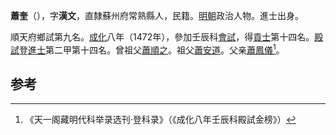 '''蕭奎'''（{{bd|1429年||？}}），字'''漢文'''，直隸蘇州府常熟縣人，民籍。[[明朝|明朝]]政治人物。進士出身。

順天府鄉試第九名。[[成化|成化]]八年（1472年），參加壬辰科[[會試|會試]]，得[[貢士|貢士]]第十四名。[[殿試|殿試]]登[[進士|進士]]第二甲第十四名。曾祖父[[蕭順之|蕭順之]]。祖父[[蕭安道|蕭安道]]。父亲[[蕭鳳儀|蕭鳳儀]]<ref>《天一阁藏明代科举录选刊·登科录》（《成化八年壬辰科殿試金榜》）</ref>。

==参考==
{{reflist}}
{{明朝人物小作品}}
{{成化八年壬辰科殿試金榜}}